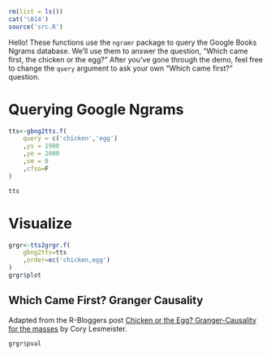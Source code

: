 ```r
rm(list = ls())
cat('\014')
source('src.R')
```

Hello! These functions use the `ngramr` package to query the Google Books Ngrams database. We'll use them to answer the question, "Which came first, the chicken or the egg?" After you've gone through the demo, feel free to change the `query` argument to ask your own "Which came first?" question.

# Querying Google Ngrams

```r
tts<-gbng2tts.f(
	query = c('chicken','egg')
	,ys = 1900
	,ye = 2000
	,sm = 0
	,cfso=F
)

```

```r
tts
```

# Visualize

```r
grgr<-tts2grgr.f(
	gbng2tts=tts
	,order=ec('chicken,egg')
)
grgr$plot
```

## Which Came First? Granger Causality

Adapted from the R-Bloggers post [Chicken or the Egg? Granger-Causality for the masses](https://www.r-bloggers.com/chicken-or-the-egg-granger-causality-for-the-masses/) by Cory Lesmeister.

```r
grgr$pval
```

